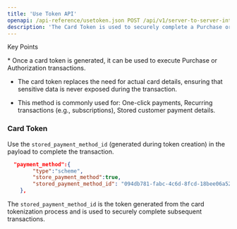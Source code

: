 ```yaml
---
title: 'Use Token API'
openapi: /api-reference/usetoken.json POST /api/v1/server-to-server-interface/payment
description: 'The Card Token is used to securely complete a Purchase or Authorization transaction without needing to re-enter sensitive card details. This tokenised approach improves security and user experience.'
---
```


Key Points

<Info>
  * Once a card token is generated, it can be used to execute Purchase or Authorization transactions.

  * The card token replaces the need for actual card details, ensuring that sensitive data is never exposed during the transaction.

  * This method is commonly used for:
    One-click payments,
    Recurring transactions (e.g., subscriptions),
    Stored customer payment details.
</Info>

### Card Token

Use the `stored_payment_method_id` (generated during token creation) in the payload to complete the transaction.

```json Request Example
  "payment_method":{
        "type":"scheme",
        "store_payment_method":true,
        "stored_payment_method_id": "094db781-fabc-4c6d-8fcd-18bee06a527a"
    },  
```

The `stored_payment_method_id` is the token generated from the card tokenization process and is used to securely complete subsequent transactions.